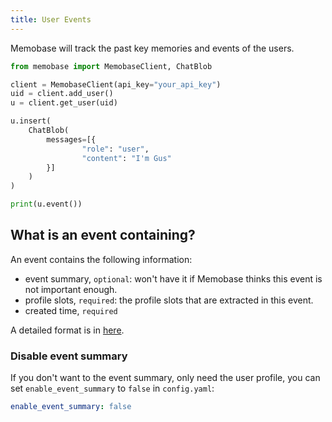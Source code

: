 ```yaml
---
title: User Events
---
```


Memobase will track the past key memories and events of the users.
```python
from memobase import MemobaseClient, ChatBlob

client = MemobaseClient(api_key="your_api_key")
uid = client.add_user()
u = client.get_user(uid)

u.insert(
    ChatBlob(
        messages=[{
                "role": "user",
                "content": "I'm Gus"
        }]
    )
)

print(u.event())
```

## What is an event containing?
An event contains the following information:
- event summary, `optional`: won't have it if Memobase thinks this event is not important enough.
- profile slots, `required`: the profile slots that are extracted in this event.
- created time, `required`

A detailed format is in [here](/api-reference/events/get_events).

### Disable event summary
If you don't want to the event summary, only need the user profile, you can set `enable_event_summary` to `false` in `config.yaml`:
```yaml
enable_event_summary: false
```

